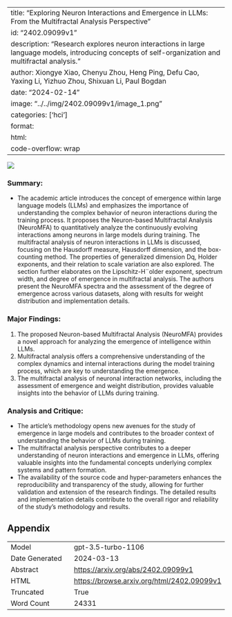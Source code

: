 
---
title: "Exploring Neuron Interactions and Emergence in LLMs: From the Multifractal Analysis Perspective"
id: "2402.09099v1"
description: "Research explores neuron interactions in large language models, introducing concepts of self-organization and multifractal analysis."
author: Xiongye Xiao, Chenyu Zhou, Heng Ping, Defu Cao, Yaxing Li, Yizhuo Zhou, Shixuan Li, Paul Bogdan
date: "2024-02-14"
image: "../../img/2402.09099v1/image_1.png"
categories: ['hci']
format:
  html:
    code-overflow: wrap
---

![](../../img/2402.09099v1/image_1.png)

### Summary:
- The academic article introduces the concept of emergence within large language models (LLMs) and emphasizes the importance of understanding the complex behavior of neuron interactions during the training process. It proposes the Neuron-based Multifractal Analysis (NeuroMFA) to quantitatively analyze the continuously evolving interactions among neurons in large models during training. The multifractal analysis of neuron interactions in LLMs is discussed, focusing on the Hausdorff measure, Hausdorff dimension, and the box-counting method. The properties of generalized dimension Dq, Holder exponents, and their relation to scale variation are also explored. The section further elaborates on the Lipschitz-H¨older exponent, spectrum width, and degree of emergence in multifractal analysis. The authors present the NeuroMFA spectra and the assessment of the degree of emergence across various datasets, along with results for weight distribution and implementation details.

### Major Findings:
1. The proposed Neuron-based Multifractal Analysis (NeuroMFA) provides a novel approach for analyzing the emergence of intelligence within LLMs.
2. Multifractal analysis offers a comprehensive understanding of the complex dynamics and internal interactions during the model training process, which are key to understanding the emergence.
3. The multifractal analysis of neuronal interaction networks, including the assessment of emergence and weight distribution, provides valuable insights into the behavior of LLMs during training.

### Analysis and Critique:
- The article's methodology opens new avenues for the study of emergence in large models and contributes to the broader context of understanding the behavior of LLMs during training.
- The multifractal analysis perspective contributes to a deeper understanding of neuron interactions and emergence in LLMs, offering valuable insights into the fundamental concepts underlying complex systems and pattern formation.
- The availability of the source code and hyper-parameters enhances the reproducibility and transparency of the study, allowing for further validation and extension of the research findings. The detailed results and implementation details contribute to the overall rigor and reliability of the study's methodology and results.

## Appendix

|          |          |
|----------|----------|
| Model     | gpt-3.5-turbo-1106       |
| Date Generated     | 2024-03-13       |
| Abstract | [https://arxiv.org/abs/2402.09099v1](https://arxiv.org/abs/2402.09099v1)        |
| HTML     | [https://browse.arxiv.org/html/2402.09099v1](https://browse.arxiv.org/html/2402.09099v1)       |
| Truncated       | True       |
| Word Count       | 24331       |